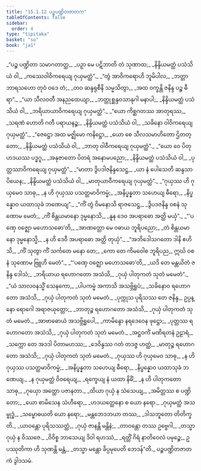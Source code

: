 ```yaml
---
title: "15.1.12 ပဉ္စပဏ္ဍိတဇာတက"
tableOfContents: false
sidebar:
  order: 4
type: "tipitaka"
basket: "su"
book: "ja1"
---
```



<DynamicBreadcrumb />

<Division number="315" book="ja1">

<Paragraph number="3178" type="verses" book="ja1">
_“ပဉ္စ ပဏ္ဍိတာ သမာဂတာတ္ထ,_  
_ပဉှာ မေ ပဋိဘာတိ တံ သုဏာထ;_  
_နိန္ဒိယမတ္ထံ ပသံသိယံ ဝါ,_  
_ကဿေဝါဝိကရေယျ ဂုယှမတ္ထံ”._  

</Paragraph>

</Division>
<Division number="316" book="ja1">

<Paragraph number="3179" type="verses" book="ja1">
_“တွံ အာဝိကရောဟိ ဘူမိပါလ,_  
_ဘတ္တာ ဘာရသဟော တုဝံ ဝဒေ တံ;_  
_တဝ ဆန္ဒရုစီနိ သမ္မသိတွာ,_  
_အထ ဝက္ခန္တိ ဇနိန္ဒ ပဉ္စ ဓီရာ”._  

</Paragraph>

</Division>
<Division number="317" book="ja1">

<Paragraph number="3180" type="verses" book="ja1">
_“ယာ သီလဝတီ အနညထေယျာ,_  
_ဘတ္တုစ္ဆန္ဒဝသာနုဂါ မနာပါ;_  
_နိန္ဒိယမတ္ထံ ပသံသိယံ ဝါ,_  
_ဘရိယာယာဝိကရေယျ ဂုယှမတ္ထံ”._  

</Paragraph>

</Division>
<Division number="318" book="ja1">

<Paragraph number="3181" type="verses" book="ja1">
_“ယော ကိစ္ဆဂတဿ အာတုရဿ,_  
_သရဏံ ဟောတိ ဂတီ ပရာယနဉ္စ;_  
_နိန္ဒိယမတ္ထံ ပသံသိယံ ဝါ,_  
_သခိနော ဝါဝိကရေယျ ဂုယှမတ္ထံ”._  

</Paragraph>

</Division>
<Division number="319" book="ja1">

<Paragraph number="3182" type="verses" book="ja1">
_“ဇေဋ္ဌော အထ မဇ္ဈိမော ကနိဋ္ဌော,_  
_ယော စေ သီလသမာဟိတော ဌိတတ္တော;_  
_နိန္ဒိယမတ္ထံ ပသံသိယံ ဝါ,_  
_ဘာတု ဝါဝီကရေယျ ဂုယှမတ္ထံ”._  

</Paragraph>

</Division>
<Division number="320" book="ja1">

<Paragraph number="3183" type="verses" book="ja1">
_“ယော ဝေ ပိတုဟဒယဿ ပဒ္ဓဂူ,_  
_အနုဇာတော ပိတရံ အနောမပညော;_  
_နိန္ဒိယမတ္ထံ ပသံသိယံ ဝါ,_  
_ပုတ္တဿာဝိကရေယျ ဂုယှမတ္ထံ”._  

</Paragraph>

</Division>
<Division number="321" book="ja1">

<Paragraph number="3184" type="verses" book="ja1">
_“မာတာ ဒွိပဒါဇနိန္ဒသေဋ္ဌ,_  
_ယာ နံ ပေါသေတိ ဆန္ဒသာ ပိယေန;_  
_နိန္ဒိယမတ္ထံ ပသံသိယံ ဝါ,_  
_မာတုယာဝီကရေယျ ဂုယှမတ္ထံ”._  

</Paragraph>

</Division>
<Division number="322" book="ja1">

<Paragraph number="3185" type="verses" book="ja1">
_“ဂုယှဿ ဟိ ဂုယှမေဝ သာဓု,_  
_န ဟိ ဂုယှဿ ပသတ္ထမာဝိကမ္မံ;_  
_အနိပ္ဖန္နတာ သဟေယျ ဓီရော,_  
_နိပ္ဖန္နောဝ ယထာသုခံ ဘဏေယျ”._  

</Paragraph>

</Division>
<Division number="323" book="ja1">

<Paragraph number="3186" type="verses" book="ja1">
_“ကိံ တွံ ဝိမနောသိ ရာဇသေဋ္ဌ,_  
_ဒွိပဒဇနိန္ဒ ဝစနံ သုဏောမ မေတံ;_  
_ကိံ စိန္တယမာနော ဒုမ္မနောသိ,_  
_နူန ဒေဝ အပရာဓော အတ္ထိ မယှံ”._  

</Paragraph>

</Division>
<Division number="324" book="ja1">

<Paragraph number="3187" type="verses" book="ja1">
_“‘ပဏှေ ဝဇ္ဈော မဟောသဓော’တိ,_  
_အာဏတ္တော မေ ဝဓာယ ဘူရိပညော;_  
_တံ စိန္တယမာနော ဒုမ္မနောသ္မိ,_  
_န ဟိ ဒေဝီ အပရာဓော အတ္ထိ တုယှံ”._  

</Paragraph>

</Division>
<Division number="325" book="ja1">

<Paragraph number="3188" type="verses" book="ja1">
_“အဘိဒေါသဂတော ဒါနိ ဧဟိသိ,_  
_ကိံ သုတွာ ကိံ သင်္ကတေ မနော တေ;_  
_ကော တေ ကိမဝေါစ ဘူရိပည,_  
ဣင်္ဃ ဝစနံ သုဏောမ ဗြူဟိ မေတံ”._  

</Paragraph>

</Division>
<Division number="326" book="ja1">

<Paragraph number="3189" type="verses" book="ja1">
_“‘ပဏှေ ဝဇ္ဈော မဟောသဓော’တိ,_  
_ယဒိ တေ မန္တယိတံ ဇနိန္ဒ ဒေါသံ;_  
_ဘရိယာယ ရဟောဂတော အသံသိ,_  
_ဂုယှံ ပါတုကတံ သုတံ မမေတံ”._  

</Paragraph>

</Division>
<Division number="327" book="ja1">

<Paragraph number="3190" type="verses" book="ja1">
_“ယံ သာလဝနသ္မိံ သေနကော,_  
_ပါပကမ္မံ အကာသိ အသဗ္ဘိရူပံ;_  
_သခိနောဝ ရဟောဂတော အသံသိ,_  
_ဂုယှံ ပါတုကတံ သုတံ မမေတံ._  

</Paragraph>

</Division>
<Division number="328" book="ja1">

<Paragraph number="3191" type="verses" book="ja1">
_ပုက္ကုသ ပုရိသဿ တေ ဇနိန္ဒ,_  
ဥပ္ပန္နော ရောဂေါ အရာဇယုတ္တော;_  
_ဘာတုဉ္စ ရဟောဂတော အသံသိ,_  
_ဂုယှံ ပါတုကတံ သုတံ မမေတံ._  

</Paragraph>

</Division>
<Division number="329" book="ja1">

<Paragraph number="3192" type="verses" book="ja1">
_အာဗာဓောယံ အသဗ္ဘိရူပေါ,_  
_ကာမိန္ဒော နရဒေဝေန ဖုဋ္ဌော;_  
_ပုတ္တဿ ရဟောဂတော အသံသိ,_  
_ဂုယှံ ပါတုကတံ သုတံ မမေတံ._  

</Paragraph>

</Division>
<Division number="330" book="ja1">

<Paragraph number="3193" type="verses" book="ja1">
_အဋ္ဌဝင်္ကံ မဏိရတနံ ဥဠာရံ,_  
_သက္ကော တေ အဒဒါ ပိတာမဟဿ;_  
_ဒေဝိန္ဒဿ ဂတံ တဒဇ္ဇ ဟတ္ထံ,_  
_မာတုဉ္စ ရဟောဂတော အသံသိ;_  
_ဂုယှံ ပါတုကတံ သုတံ မမေတံ._  

</Paragraph>

</Division>
<Division number="331" book="ja1">

<Paragraph number="3194" type="verses" book="ja1">
_ဂုယှဿ ဟိ ဂုယှမေဝ သာဓု,_  
_န ဟိ ဂုယှဿ ပသတ္ထမာဝိကမ္မံ;_  
_အနိပ္ဖန္နတာ သဟေယျ ဓီရော,_  
_နိပ္ဖန္နောဝ ယထာသုခံ ဘဏေယျ._  

</Paragraph>

</Division>
<Division number="332" book="ja1">

<Paragraph number="3195" type="verses" book="ja1">
_န ဂုယှမတ္ထံ ဝိဝရေယျ,_  
_ရက္ခေယျ နံ ယထာ နိဓိံ;_  
_န ဟိ ပါတုကတော သာဓု,_  
_ဂုယှော အတ္ထော ပဇာနတာ._  

</Paragraph>

</Division>
<Division number="333" book="ja1">

<Paragraph number="3196" type="verses" book="ja1">
_ထိယာ ဂုယှံ န သံသေယျ,_  
_အမိတ္တဿ စ ပဏ္ဍိတော;_  
_ယော စာမိသေန သံဟီရော,_  
_ဟဒယတ္ထေနော စ ယော နရော._  

</Paragraph>

</Division>
<Division number="334" book="ja1">

<Paragraph number="3197" type="verses" book="ja1">
_ဂုယှမတ္ထံ အသမ္ဗုဒ္ဓံ,_  
_သမ္ဗောဓယတိ ယော နရော;_  
_မန္တဘေဒဘယာ တဿ,_  
_ဒါသဘူတော တိတိက္ခတိ._  

</Paragraph>

</Division>
<Division number="335" book="ja1">

<Paragraph number="3198" type="verses" book="ja1">
_ယာဝန္တော ပုရိသဿတ္ထံ,_  
_ဂုယှံ ဇာနန္တိ မန္တိနံ;_  
_တာဝန္တော တဿ ဥဗ္ဗေဂါ,_  
_တသ္မာ ဂုယှံ န ဝိဿဇေ._  

</Paragraph>

</Division>
<Division number="336" book="ja1">

<Paragraph number="3199" type="verses" book="ja1">
_ဝိဝိစ္စ ဘာသေယျ ဒိဝါ ရဟဿံ,_  
_ရတ္တိံ ဂိရံ နာတိဝေလံ ပမုဉ္စေ;_  
ဥပဿုတိကာ ဟိ သုဏန္တိ မန္တံ,_  
_တသ္မာ မန္တော ခိပ္ပမုပေတိ ဘေဒန်”တိ._  


</Paragraph>
</Division>

<Paragraph number="3200" type="center" book="ja1">
ပဉ္စပဏ္ဍိတဇာတကံ ဒွါဒသမံ.
</Paragraph>